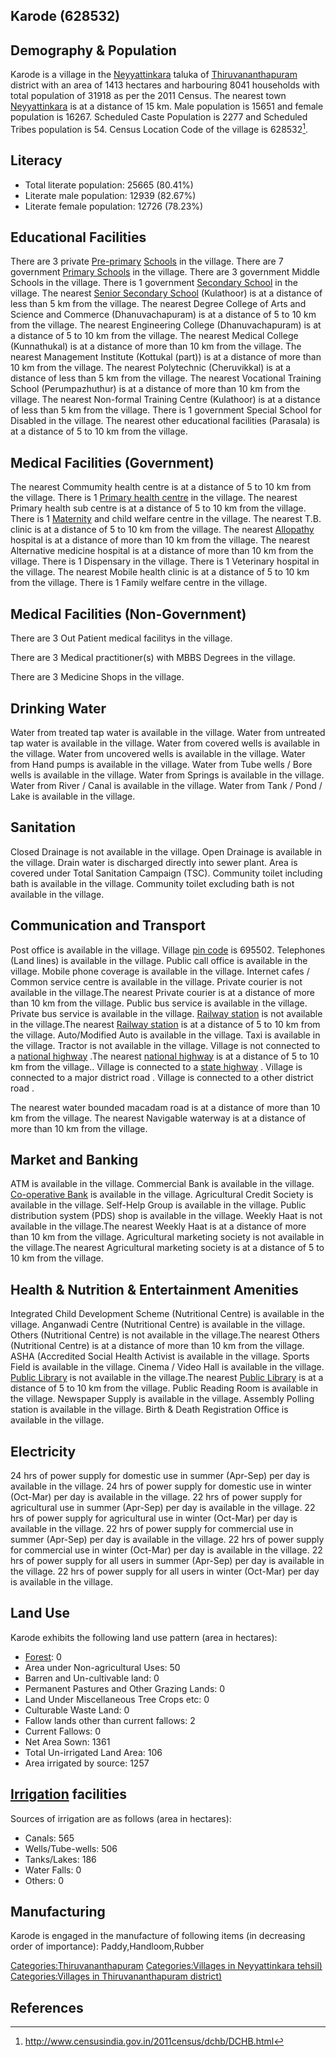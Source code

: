 {{Infobox settlement
| name=Karode
| native_name=
| native_name_lang=
| other_name=
| nickname=
| settlement_type=Village
| image_skyline=
| image_alt=
| image_caption=
| pushpin_map=India Kerala
| pushpin_label_position=right
| pushpin_map_alt=
| pushpin_map_caption=Location in Kerala, India
| latd=
| latm=
| lats=
| latNS=
| longd=
| longm=
| longs=
| longEW=
| coordinates_display=inline,title
| subdivision_type=Country
| subdivision_name={{flag|India}}
| subdivision_type1=[[States and territories of India|State]]
| subdivision_name1=Kerala 
| subdivision_type2=[[List of districts of India|District]]
| subdivision_name2=Thiruvananthapuram
| subdivision_type3=Tahsil
| subdivision_name3=Neyyattinkara
| website=
| established_title=<!-- Established -->
| established_date=
| founder=
| named_for=
| government_type=
| governing_body=
| unit_pref=Metric=
| area_footnotes=
| area_rank=
| area_total_km2=14.13
| elevation_footnotes=
| elevation_m=
| population_total=31918
| population_as_of=2011
| population_rank=
| population_density_km2=2258
| population_demonym=
| population_footnotes=
| demographics_type1=Languages
| demographics1_title1=Official
| demographics1_info1=[[Malayalam language|Malayalam]]
| timezone1=[[Indian Standard Time|IST]]
| utc_offset1==+5:30
| postal_code_type=[[Postal Index Number|PIN]]
| postal_code=695502
| area_code_type=Telephone code
| area_code=
| registration_plate=
| blank1_name_sec1=Nearest city
| blank1_info_sec1=[[Neyyattinkara]]
| blank2_name_sec1=[[Human sex ratio|Sex ratio]]
| blank2_info_sec1=1039 [[male|♂]]/[[female|♀]]
| blank3_name_sec1=Literacy
| blank3_info_sec1=80.41%
| blank1_name_sec2=[[2011 Census of India|2011 census]] code
| blank1_info_sec2=628532
| footnotes=
}}

== Karode (628532) ==

== Demography & Population ==

Karode is a village in the [[Neyyattinkara]] taluka of [[Thiruvananthapuram]] district with an area of 1413 hectares and harbouring 8041 households with total population of 31918 as per the 2011 Census. The nearest town [[Neyyattinkara]] is at a distance of 15 km. Male population is 15651 and female population is 16267. Scheduled Caste Population is 2277 and Scheduled Tribes population is 54. Census Location Code of the village is 628532<ref>http://www.censusindia.gov.in/2011census/dchb/DCHB.html</ref>.


== Literacy ==  
* Total literate population: 25665 (80.41%)
* Literate male population: 12939 (82.67%)
* Literate female population: 12726 (78.23%)


== Educational Facilities ==  
There are 3 private [[Pre-primary]] [[School]]s in the village.
There are 7 government [[Primary School]]s in the village.
There are 3 government Middle Schools in the village.
There is 1 government [[Secondary School]] in the village.
The nearest [[Senior Secondary School]] (Kulathoor) is at a distance of less than 5 km from the village.
The nearest Degree College of Arts and Science and Commerce (Dhanuvachapuram) is at a distance of 5 to 10 km from the village.
The nearest Engineering College (Dhanuvachapuram) is at a distance of 5 to 10 km from the village.
The nearest Medical College (Kunnathukal) is at a distance of more than 10 km from the village.
The nearest Management Institute (Kottukal (part)) is at a distance of more than 10 km from the village.
The nearest Polytechnic (Cheruvikkal) is at a distance of less than 5 km from the village.
The nearest Vocational Training School (Perumpazhuthur) is at a distance of more than 10 km from the village.
The nearest Non-formal Training Centre (Kulathoor) is at a distance of less than 5 km from the village.
There is 1 government Special School for Disabled in the village.
The nearest other educational facilities (Parasala) is at a distance of 5 to 10 km from the village.


== Medical Facilities (Government) ==
The nearest Commumity health centre is at a distance of 5 to 10 km from the village.
There is 1 [[Primary health centre]] in the village.
The nearest Primary health sub centre is at a distance of 5 to 10 km from the village.
There is 1 [[Maternity]] and child welfare centre in the village.
The nearest T.B. clinic is at a distance of 5 to 10 km from the village.
The nearest [[Allopathy]] hospital is at a distance of more than 10 km from the village.
The nearest Alternative medicine hospital is at a distance of more than 10 km from the village.
There is 1 Dispensary in the village.
There is 1 Veterinary hospital in the village.
The nearest Mobile health clinic is at a distance of 5 to 10 km from the village.
There is 1 Family welfare centre in the village.


== Medical Facilities (Non-Government) ==
There are 3 Out Patient medical facilitys in the village.


There are 3 Medical practitioner(s) with MBBS Degrees in the village.



There are 3 Medicine Shops in the village.



== Drinking Water ==
Water from treated tap water is available in the village.
Water from untreated tap water is available in the village.
Water from covered wells is available in the village.
Water from uncovered wells is available in the village.
Water from Hand pumps is available in the village.
Water from Tube wells / Bore wells is available in the village.
Water from Springs is available in the village.
Water from River / Canal is available in the village.
Water from Tank / Pond / Lake is available in the village.


== Sanitation ==
Closed Drainage is not available in the village.
Open Drainage is available in the village.
Drain water is discharged directly into sewer plant.
Area is covered under Total Sanitation Campaign (TSC).
Community toilet including bath is available in the village.
Community toilet excluding bath is not available in the village.


== Communication and Transport ==
Post office is available in the village.
Village [[pin code]] is 695502.
Telephones (Land lines) is available in the village.
Public call office is available in the village.
Mobile phone coverage is available in the village.
Internet cafes / Common service centre is available in the village.
Private courier is not available in the village.The nearest Private courier is at a distance of more than 10 km from the village.
Public bus service is available in the village.
Private bus service is available in the village.
[[Railway station]] is not available in the village.The nearest [[Railway station]] is at a distance of 5 to 10 km from the village.
Auto/Modified Auto is available in the village.
Taxi is available in the village.
Tractor is not available in the village.
Village is not connected to a [[national highway]] .The nearest [[national highway]] is at a distance of 5 to 10 km from the village..
Village is connected to a [[state highway]]  .
Village is connected to a major district road    .
Village is connected to a other district road  .


The nearest water bounded macadam road is at a distance of more than 10 km from the village.
The nearest Navigable waterway is at a distance of more than 10 km from the village.



== Market and Banking ==
ATM is available in the village.
Commercial Bank is available in the village.
[[Co-operative Bank]] is available in the village.
Agricultural Credit Society is available in the village.
Self-Help Group is available in the village.
Public distribution system (PDS) shop is available in the village.
Weekly Haat is not available in the village.The nearest Weekly Haat is at a distance of more than 10 km from the village.
Agricultural marketing society is not available in the village.The nearest Agricultural marketing society is at a distance of 5 to 10 km from the village.


== Health & Nutrition & Entertainment Amenities ==
Integrated Child Development Scheme (Nutritional Centre) is available in the village.
Anganwadi Centre (Nutritional Centre) is available in the village.
Others (Nutritional Centre) is not available in the village.The nearest Others (Nutritional Centre) is at a distance of more than 10 km from the village.
ASHA (Accredited Social Health Activist is available in the village.
Sports Field is available in the village.
Cinema / Video Hall is available in the village.
[[Public Library]] is not available in the village.The nearest [[Public Library]] is at a distance of 5 to 10 km from the village.
Public Reading Room is available in the village.
Newspaper Supply is available in the village.
Assembly Polling station is available in the village.
Birth & Death Registration Office is available in the village.


== Electricity ==
24 hrs of power supply for domestic use in summer (Apr-Sep) per day is available in the village.
24 hrs of power supply for domestic use in winter (Oct-Mar) per day is available in the village.
22 hrs of power supply for agricultural use in summer (Apr-Sep) per day is available in the village.
22 hrs of power supply for agricultural use in winter (Oct-Mar) per day is available in the village.
22 hrs of power supply for commercial use in summer (Apr-Sep) per day is available in the village.
22 hrs of power supply for commercial use in winter (Oct-Mar) per day is available in the village.
22 hrs of power supply for all users in summer (Apr-Sep) per day is available in the village.
22 hrs of power supply for all users in winter (Oct-Mar) per day is available in the village.


== Land Use ==
Karode exhibits the following land use pattern (area in hectares):
* [[Forest]]: 0
* Area under Non-agricultural Uses: 50
* Barren and Un-cultivable land: 0
* Permanent Pastures and Other Grazing Lands: 0
* Land Under Miscellaneous Tree Crops etc: 0
* Culturable Waste Land: 0
* Fallow lands other than current fallows: 2
* Current Fallows: 0
* Net Area Sown: 1361
* Total Un-irrigated Land Area: 106
* Area irrigated by source: 1257


== [[Irrigation]] facilities ==
Sources of irrigation are as follows (area in hectares):
* Canals: 565
* Wells/Tube-wells: 506
* Tanks/Lakes: 186
* Water Falls: 0
* Others: 0


== Manufacturing ==
Karode is engaged in the manufacture of following items (in decreasing order of importance): Paddy,Handloom,Rubber


[[Categories:Thiruvananthapuram]]
[[Categories:Villages in Neyyattinkara tehsil)]]
[[Categories:Villages in Thiruvananthapuram district)]]


== References ==
{{Reflist}}


